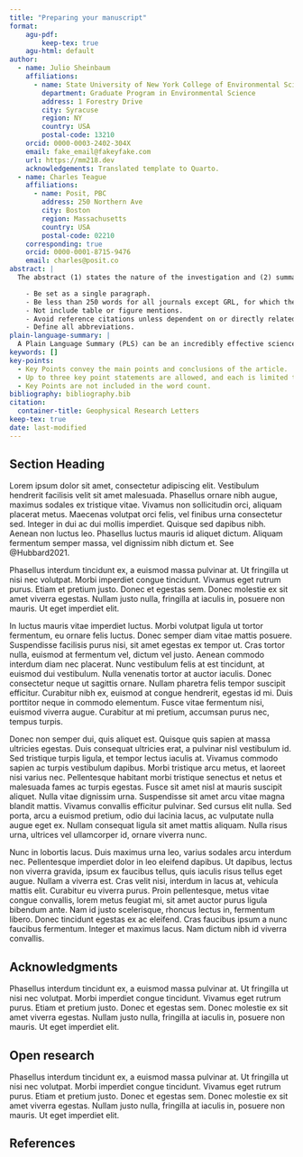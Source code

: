 ```yaml
---
title: "Preparing your manuscript"
format:
    agu-pdf:
        keep-tex: true
    agu-html: default
author:
  - name: Julio Sheinbaum
    affiliations:
      - name: State University of New York College of Environmental Science and Forestry
        department: Graduate Program in Environmental Science
        address: 1 Forestry Drive
        city: Syracuse
        region: NY
        country: USA
        postal-code: 13210
    orcid: 0000-0003-2402-304X
    email: fake_email@fakeyfake.com
    url: https://mm218.dev
    acknowledgements: Translated template to Quarto.
  - name: Charles Teague
    affiliations:
      - name: Posit, PBC
        address: 250 Northern Ave
        city: Boston
        region: Massachusetts
        country: USA
        postal-code: 02210
    corresponding: true
    orcid: 0000-0001-8715-9476
    email: charles@posit.co
abstract: |
  The abstract (1) states the nature of the investigation and (2) summarizes the important conclusions. The abstract should be suitable for indexing. Your abstract should:

    - Be set as a single paragraph.
    - Be less than 250 words for all journals except GRL, for which the limit is 150 words.
    - Not include table or figure mentions.
    - Avoid reference citations unless dependent on or directly related to another paper (e.g., companion, comment, reply, or commentary on another paper(s)). AGU’s Style Guide discusses formatting citations in abstracts.
    - Define all abbreviations.
plain-language-summary: |
  A Plain Language Summary (PLS) can be an incredibly effective science communication tool. By summarizing your paper in non-technical terms, you can explain your research and its relevance to a much broader audience. A PLS is required for submissions to AGU Advances, G-Cubed, GeoHealth, GRL, JAMES, JGR: Biogeosciences, JGR: Oceans, JGR: Planets, JGR: Solid Earth, JGR: Atmospheres, Space Weather, and Reviews of Geophysics, but optional for other journals.  A PLS should be no longer than 200 words and should be free of jargon, acronyms, equations, and any technical information that would be unknown to people from outside your scientific discipline. Read our tips for creating an effective PLS.
keywords: []
key-points:
  - Key Points convey the main points and conclusions of the article. 
  - Up to three key point statements are allowed, and each is limited to at most 140 characters with no abbreviations.
  - Key Points are not included in the word count.
bibliography: bibliography.bib  
citation:
  container-title: Geophysical Research Letters
keep-tex: true
date: last-modified
---
```


## Section Heading

Lorem ipsum dolor sit amet, consectetur adipiscing elit. Vestibulum hendrerit facilisis velit sit amet malesuada. Phasellus ornare nibh augue, maximus sodales ex tristique vitae. Vivamus non sollicitudin orci, aliquam placerat metus. Maecenas volutpat orci felis, vel finibus urna consectetur sed. Integer in dui ac dui mollis imperdiet. Quisque sed dapibus nibh. Aenean non luctus leo. Phasellus luctus mauris id aliquet dictum. Aliquam fermentum semper massa, vel dignissim nibh dictum et. See @Hubbard2021.

Phasellus interdum tincidunt ex, a euismod massa pulvinar at. Ut fringilla ut nisi nec volutpat. Morbi imperdiet congue tincidunt. Vivamus eget rutrum purus. Etiam et pretium justo. Donec et egestas sem. Donec molestie ex sit amet viverra egestas. Nullam justo nulla, fringilla at iaculis in, posuere non mauris. Ut eget imperdiet elit.

In luctus mauris vitae imperdiet luctus. Morbi volutpat ligula ut tortor fermentum, eu ornare felis luctus. Donec semper diam vitae mattis posuere. Suspendisse facilisis purus nisi, sit amet egestas ex tempor ut. Cras tortor nulla, euismod at fermentum vel, dictum vel justo. Aenean commodo interdum diam nec placerat. Nunc vestibulum felis at est tincidunt, at euismod dui vestibulum. Nulla venenatis tortor at auctor iaculis. Donec consectetur neque ut sagittis ornare. Nullam pharetra felis tempor suscipit efficitur. Curabitur nibh ex, euismod at congue hendrerit, egestas id mi. Duis porttitor neque in commodo elementum. Fusce vitae fermentum nisi, euismod viverra augue. Curabitur at mi pretium, accumsan purus nec, tempus turpis.

Donec non semper dui, quis aliquet est. Quisque quis sapien at massa ultricies egestas. Duis consequat ultricies erat, a pulvinar nisl vestibulum id. Sed tristique turpis ligula, et tempor lectus iaculis at. Vivamus commodo sapien ac turpis vestibulum dapibus. Morbi tristique arcu metus, et laoreet nisi varius nec. Pellentesque habitant morbi tristique senectus et netus et malesuada fames ac turpis egestas. Fusce sit amet nisl at mauris suscipit aliquet. Nulla vitae dignissim urna. Suspendisse sit amet arcu vitae magna blandit mattis. Vivamus convallis efficitur pulvinar. Sed cursus elit nulla. Sed porta, arcu a euismod pretium, odio dui lacinia lacus, ac vulputate nulla augue eget ex. Nullam consequat ligula sit amet mattis aliquam. Nulla risus urna, ultrices vel ullamcorper id, ornare viverra nunc.

Nunc in lobortis lacus. Duis maximus urna leo, varius sodales arcu interdum nec. Pellentesque imperdiet dolor in leo eleifend dapibus. Ut dapibus, lectus non viverra gravida, ipsum ex faucibus tellus, quis iaculis risus tellus eget augue. Nullam a viverra est. Cras velit nisi, interdum in lacus at, vehicula mattis elit. Curabitur eu viverra purus. Proin pellentesque, metus vitae congue convallis, lorem metus feugiat mi, sit amet auctor purus ligula bibendum ante. Nam id justo scelerisque, rhoncus lectus in, fermentum libero. Donec tincidunt egestas ex ac eleifend. Cras faucibus ipsum a nunc faucibus fermentum. Integer et maximus lacus. Nam dictum nibh id viverra convallis.

## Acknowledgments

Phasellus interdum tincidunt ex, a euismod massa pulvinar at. Ut fringilla ut nisi nec volutpat. Morbi imperdiet congue tincidunt. Vivamus eget rutrum purus. Etiam et pretium justo. Donec et egestas sem. Donec molestie ex sit amet viverra egestas. Nullam justo nulla, fringilla at iaculis in, posuere non mauris. Ut eget imperdiet elit.

## Open research

Phasellus interdum tincidunt ex, a euismod massa pulvinar at. Ut fringilla ut nisi nec volutpat. Morbi imperdiet congue tincidunt. Vivamus eget rutrum purus. Etiam et pretium justo. Donec et egestas sem. Donec molestie ex sit amet viverra egestas. Nullam justo nulla, fringilla at iaculis in, posuere non mauris. Ut eget imperdiet elit.

## References {.unnumbered}

:::{#refs}

:::